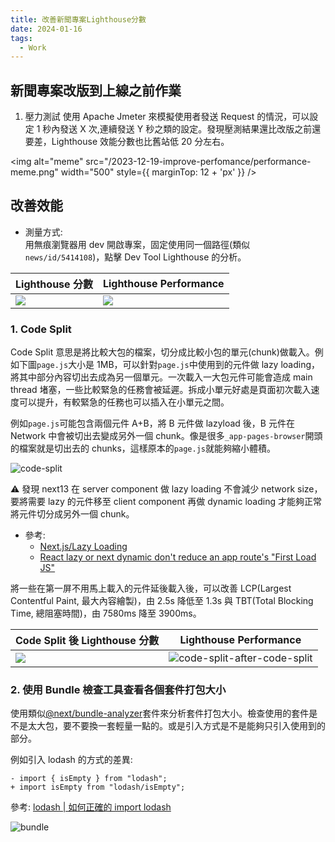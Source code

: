 ```yaml
---
title: 改善新聞專案Lighthouse分數
date: 2024-01-16
tags:
  - Work
---
```


## 新聞專案改版到上線之前作業

1. 壓力測試
   使用 Apache Jmeter 來模擬使用者發送 Request 的情況，可以設定 1 秒內發送 X 次,連續發送 Y 秒之類的設定。發現壓測結果還比改版之前還要差，Lighthouse 效能分數也比舊站低 20 分左右。

<img
  alt="meme"
  src="/2023-12-19-improve-perfomance/performance-meme.png"
  width="500"
  style={{ marginTop: 12 + 'px' }}
/>

## 改善效能

- 測量方式:\
  用無痕瀏覽器用 dev 開啟專案，固定使用同一個路徑(類似`news/id/5414108`)，點擊 Dev Tool Lighthouse 的分析。

| Lighthouse 分數                                                              | Lighthouse Performance                                                             |
| ---------------------------------------------------------------------------- | ---------------------------------------------------------------------------------- |
| ![](/2023-12-19-improve-perfomance/20231219-lighthouse-dev-news-5414108.png) | ![](/2023-12-19-improve-perfomance/20231219-lighthouse-dev-news-5414108-score.png) |

### 1. Code Split

Code Split 意思是將比較大包的檔案，切分成比較小包的單元(chunk)做載入。例如下圖`page.js`大小是 1MB，可以針對`page.js`中使用到的元件做 lazy loading，將其中部分內容切出去成為另一個單元。一次載入一大包元件可能會造成 main thread 堵塞，一些比較緊急的任務會被延遲。拆成小單元好處是頁面初次載入速度可以提升，有較緊急的任務也可以插入在小單元之間。

例如`page.js`可能包含兩個元件 A+B，將 B 元件做 lazyload 後，B 元件在 Network 中會被切出去變成另外一個 chunk。像是很多`_app-pages-browser`開頭的檔案就是切出去的 chunks，這樣原本的`page.js`就能夠縮小體積。

![code-split](/2023-12-19-improve-perfomance/code-split.png)

⚠️ 發現 next13 在 server component 做 lazy loading 不會減少 network size，要將需要 lazy 的元件移至 client component 再做 dynamic loading 才能夠正常將元件切分成另外一個 chunk。

- 參考:
  - [Next.js/Lazy Loading](https://nextjs.org/docs/app/building-your-application/optimizing/lazy-loading)
  - [React lazy or next dynamic don't reduce an app route's "First Load JS"](https://github.com/vercel/next.js/issues/49454)

將一些在第一屏不用馬上載入的元件延後載入後，可以改善 LCP(Largest Contentful Paint, 最大內容繪製)，由 2.5s 降低至 1.3s 與 TBT(Total Blocking Time, 總阻塞時間)，由 7580ms 降至 3900ms。

| Code Split 後 Lighthouse 分數                               | Lighthouse Performance                                                                       |
| ----------------------------------------------------------- | -------------------------------------------------------------------------------------------- |
| ![](/2023-12-19-improve-perfomance/20231221-lighthouse.png) | ![code-split-after-code-split](/2023-12-19-improve-perfomance/20231221-lighthouse-score.png) |

### 2. 使用 Bundle 檢查工具查看各個套件打包大小

使用類似[@next/bundle-analyzer](https://www.npmjs.com/package/@next/bundle-analyzer)套件來分析套件打包大小。檢查使用的套件是不是太大包，要不要換一套輕量一點的。或是引入方式是不是能夠只引入使用到的部分。

例如引入 lodash 的方式的差異:

```diff-js
- import { isEmpty } from "lodash";
+ import isEmpty from "lodash/isEmpty";
```

參考: [lodash | 如何正確的 import lodash](https://medium.com/starbugs/the-correct-way-to-import-lodash-libraries-bdf613235927)

![bundle](/2023-12-19-improve-perfomance/bundle.png)
